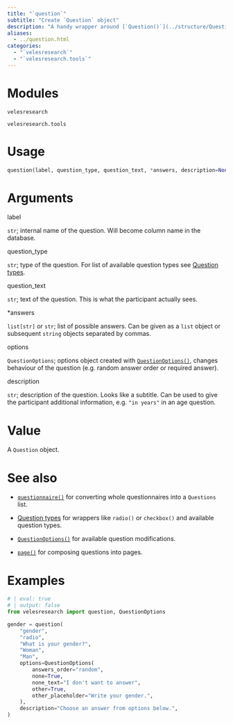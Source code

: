 ```yaml
---
title: "`question`"
subtitle: "Create `Question` object"
description: "A handy wrapper around [`Question()`](../structure/Question). Creates a `Question` object. Most basic function in Veles."
aliases: 
  - ../question.html
categories:
  - "`velesresearch`"
  - "`velesresearch.tools`"
---
```

# Modules

`velesresearch`

`velesresearch.tools`

# Usage

``` python
question(label, question_type, question_text, *answers, description=None, options=None)
```


# Arguments

::: arg_name
label
:::
::: arg_desc
`str`; internal name of the question. Will become column name in the database.
:::

::: arg_name
question_type
:::
::: arg_desc
`str`; type of the question. For list of available question types see [Question types](./question_types.qmd).
:::

::: arg_name
question_text
:::
::: arg_desc
`str`; text of the question. This is what the participant actually sees.
:::

::: arg_name
\*answers
:::
::: arg_desc
`list[str]` or `str`; list of possible answers. Can be given as a `list` object or subsequent `string` objects separated by commas.
:::

::: arg_name
options
:::
::: arg_desc
`QuestionOptions`; options object created with [`QuestionOptions()`](../options/QuestionOptions.qmd), changes behaviour of the question (e.g. random answer order or required answer).
:::

::: arg_name
description
:::
::: arg_desc
`str`; description of the question. Looks like a subtitle. Can be used to give the participant additional information, e.g. `"in years"` in an age question.
:::

# Value

A `Question` object.

# See also

- [`questionnaire()`](./questionnaire.qmd) for converting whole questionnaires into a `Questions` list.

- [Question types](./question_types.qmd) for wrappers like `radio()` or `checkbox()` and available question types.

- [`QuestionOptions()`](../options/QuestionOptions) for available question modifications.

- [`page()`](./page.qmd) for composing questions into pages.

# Examples

``` python
# | eval: true
# | output: false
from velesresearch import question, QuestionOptions

gender = question(
    "gender",
    "radio",
    "What is your gender?",
    "Woman",
    "Man",
    options=QuestionOptions(
        answers_order="random",
        none=True,
        none_text="I don't want to answer",
        other=True,
        other_placeholder="Write your gender.",
    ),
    description="Choose an answer from options below.",
)
```